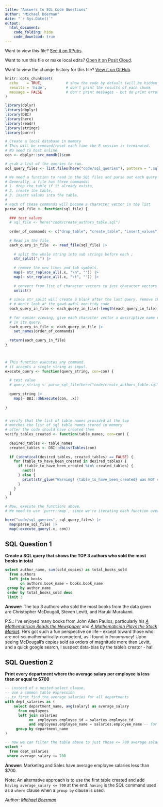 ```yaml
---
title: "Answers to SQL Code Questions"
author: "Michael Boerman"
date: "`r Sys.Date()`"
output:
  html_document:
    code_folding: hide
    code_download: true
---
```


<base target="_top"/>

Want to view this file? [See it on RPubs](https://rpubs.com/michaelboerman/experian_interview_sql_questions).

Want to run this file or make local edits? [Open it on Posit Cloud](https://posit.cloud/content/5828225).

Want to view the change history for this file? [View it on GitHub](https://github.com/michaelboerman/experian_takehome/blob/main/code/sql_questions.Rmd).

```r
knitr::opts_chunk$set(
  echo    = TRUE,           # show the code by default (will be hidden by code folding)
  results = 'hide',         # don't print the results of each chunk
  message = FALSE           # don't print messages - but do print errors/warnings.
)
```


```r
library(dplyr)
library(dbplyr)
library(DBI)
library(here)
library(readr)
library(stringr)
library(purrr)

# Create a local database in memory
# This will be removed/reset each time the R session is terminated.
# No need to host online.
con <- dbplyr::src_memdb()$con

# grab a list of the queries to run.
sql_query_files <- list.files(here("code/sql_queries"), pattern = ".sql")
```


```r

# We need a function to read in the SQL files and parse out each query within the file.
# Generally, a file has three commands:
# 1. drop the table if it already exists,
# 2. create the table,
# 3. insert values into the table.
# 
# each of these commands will become a character vector in the list
parse_sql_file <- function(sql_file) { 
  
  ### test values
  # sql_file <- here("code/create_authors_table.sql")
  
  order_of_commands <- c("drop_table", "create_table", "insert_values")
  
  # Read in the file
  each_query_in_file  <- read_file(sql_file) |> 
    
    # split the whole string into sub strings before each ;
    str_split(";") |> 
    
    # remove the new lines and tab symbols.
    map(~ str_replace_all(.x, "\n", "")) |> 
    map(~ str_replace_all(.x, "\t", "")) |> 
    
    # convert from list of character vectors to just character vectors
    unlist()
  
  # since str_split will create a blank after the last query, remove this from the list
  # # don't look at the gawd-awful non-tidy code
  each_query_in_file <- each_query_in_file[-length(each_query_in_file)]
  
  # for easier viewing, give each character vector a descriptive name of the action performed
  # in its query.
  each_query_in_file <- each_query_in_file |> 
    set_names(order_of_commands) 
  
  return(each_query_in_file)
}



# This function executes any command.
# it accepts a single string as input.
execute_query <- function(query_string, con=con) {
  
  # test value
  # query_string <- parse_sql_file(here("code/create_authors_table.sql"))
  
  query_string |> 
    map(~ DBI::dbExecute(con, .x))
  
}


# verify that the list of table names provided at the top 
# matches the list of sql table names stored in memory
# after the code should have created them
verify_tables_created <- function(table_names, con=con) {
  
  desired_tables <- table_names
  created_tables <- DBI::dbListTables(con)
  
  if (identical(desired_tables, created_tables) == FALSE) {
    for (table_to_have_been_created in desired_tables) {
      if (table_to_have_been_created %in% created_tables) {
        next()
      } else {
        print(str_glue("Warning! {table_to_have_been_created} was NOT created!"))
      }
    }
  }
}
```


```r
# Now, execute the functions above.
# We need to use `purrr::map`, since we're iterating each function over a list.

here("code/sql_queries", sql_query_files) |> 
  map(parse_sql_file) |> 
  map(~execute_query(.x, con))
```


## SQL Question 1
**Create a SQL query that shows the TOP 3 authors who sold the most books in total**
```sql
select author_name, sum(sold_copies) as total_books_sold
  from authors
  left join books 
       on authors.book_name = books.book_name
 group by author_name
 order by total_books_sold desc
 limit 3
```
**Answer:** The top 3 authors who sold the most books from the data given are Christopher McDougall, Steven Levitt, and Haruki Murakami.

P.S.: I've enjoyed many books from John Allen Paulos, particularly his *[A Mathematician Reads the Newspaper](https://www.goodreads.com/book/show/195024.A_Mathematician_Reads_the_Newspaper?ac=1&from_search=true&qid=Logw1ilK9J&rank=3)* and *[A Mathematician Plays the Stock Market](https://www.goodreads.com/book/show/153708.A_Mathematician_Plays_The_Stock_Market)*. He's got such a fun perspective on life -- except toward those who are not-so-mathematically-competent, as I found in *Innumeracy*! 
Upon seeing McDougall's copies sold as orders of magnitude more than Levitt, and a quick google search, I suspect data-bias by the table's creator - ha! 

## SQL Question 2
**Print every department where the average salary per employee is less then or equal to $700**
```sql
-- instead of a nested-select clause,
-- use a common table expression 
-- to first find the average salaries for all departments
with dept_salaries as (
    select department_name, avg(salary) as average_salary
      from employees
      left join salaries
           on  employees.employee_id = salaries.employee_id
           and employees.employee_name = salaries.employee_name -- for safe measure!
     group by department_name
)

-- now we can filter the table above to just those <= 700 average salary.
select * 
  from dept_salaries
 where average_salary <= 700
```
**Answer:** Marketing and Sales have average employee salaries less than $700.

Note: An alternative approach is to use the first table created and add `having average_salary <= 700` at the end. 
`having` is the SQL command used as a `where` clause when a `group by` clause is used. 

*Author:  [Michael Boerman](https://www.michaelboerman.com)*